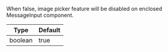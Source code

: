 When false, image picker feature will be disabled on enclosed MessageInput component.

| Type | Default |
| - | - |
| boolean | true |
